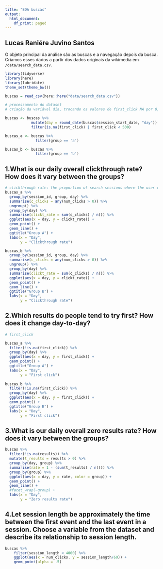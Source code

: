 ```yaml
---
title: "EDA buscas"
output:
  html_document:
    df_print: paged
---
```


## Lucas Raniére Juvino Santos

O objeto principal da análise são as buscas e a navegação depois da busca. Criamos esses dados a partir dos dados originais da wikimedia em `/data/search_data.csv`. 

```r
library(tidyverse)
library(here)
library(lubridate)
theme_set(theme_bw())
```

```r
buscas = read_csv(here::here("data/search_data.csv"))
```

```r
# processamento do dataset
# criação da variável dia, trocando os valores de first_click NA por 0, e exclusão dos outliers

buscas <- buscas %>%
            mutate(day = round_date(buscas$session_start_date, "day")) %>%
            filter(is.na(first_click) | first_click < 500)         

buscas_a <- buscas %>%
              filter(group == 'a')

buscas_b <- buscas %>%
              filter(group == 'b')
```

## 1.What is our daily overall clickthrough rate? How does it vary between the groups?

```r
# clickthrough rate: the proportion of search sessions where the user clicked on one of the results displayed
buscas_a %>%
  group_by(session_id, group, day) %>%
  summarise(c_clicks = any(num_clicks > 0)) %>%
  ungroup() %>%
  group_by(day) %>%
  summarise(clickt_rate = sum(c_clicks) / n()) %>%
  ggplot(aes(x = day, y = clickt_rate)) +
  geom_point() +
  geom_line() +
  ggtitle("Group A") +
  labs(x = "Day",
       y = "Clickthrough rate")

buscas_b %>%
  group_by(session_id, group, day) %>%
  summarise(c_clicks = any(num_clicks > 0)) %>%
  ungroup() %>%
  group_by(day) %>%
  summarise(clickt_rate = sum(c_clicks) / n()) %>%
  ggplot(aes(x = day, y = clickt_rate)) +
  geom_point() +
  geom_line() +
  ggtitle("Group B") +
  labs(x = "Day",
       y = "Clickthrough rate")


```


## 2.Which results do people tend to try first? How does it change day-to-day?

```r
# first_click

buscas_a %>%
  filter(!is.na(first_click)) %>%
  group_by(day) %>%
  ggplot(aes(x = day, y = first_click)) +
  geom_point() +
  ggtitle("Group A") +
  labs(x = "Day",
       y = "First click")
  
buscas_b %>%
  filter(!is.na(first_click)) %>%
  group_by(day) %>%
  ggplot(aes(x = day, y = first_click)) +
  geom_point() +
  ggtitle("Group B") +
  labs(x = "Day",
       y = "First click")
```

## 3.What is our daily overall zero results rate? How does it vary between the groups?

```r
buscas %>%
  filter(!is.na(results)) %>%
  mutate(t_results = results > 0) %>%
  group_by(day, group) %>%
  summarise(rate = 1 - (sum(t_results) / n())) %>%
  group_by(group) %>%
  ggplot(aes(x = day, y = rate, color = group)) +
  geom_point() +
  geom_line() +
  #facet_wrap(~group) +
  labs(x = "Day",
       y = "Zero results rate")
```


## 4.Let session length be approximately the time between the first event and the last event in a session. Choose a variable from the dataset and describe its relationship to session length. 

```r
buscas %>%
    filter(session_length < 4000) %>%
    ggplot(aes(x = num_clicks, y = session_length/60)) +
    geom_point(alpha = .5)
```





